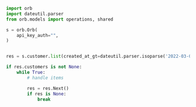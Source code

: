 ```python ListCustomers.py
import orb
import dateutil.parser
from orb.models import operations, shared

s = orb.Orb(
    api_key_auth="",
)


res = s.customer.list(created_at_gt=dateutil.parser.isoparse('2022-03-07T02:23:03.711Z'), created_at_gte=dateutil.parser.isoparse('2023-10-11T12:40:46.277Z'), created_at_lt=dateutil.parser.isoparse('2023-07-05T12:09:00.162Z'), created_at_lte=dateutil.parser.isoparse('2021-03-19T18:49:39.442Z'), cursor='string', limit=337396)

if res.customers is not None:
    while True:
        # handle items

        res = res.Next()
        if res is None:
            break

```
